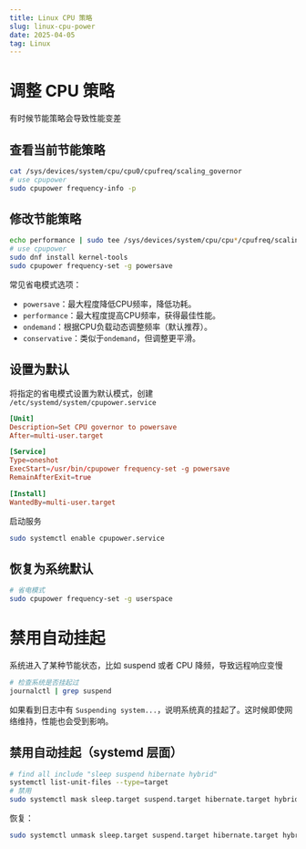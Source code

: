```yaml
---
title: Linux CPU 策略 
slug: linux-cpu-power
date: 2025-04-05
tag: Linux 
---
```

#  调整 CPU 策略

有时候节能策略会导致性能变差

## 查看当前节能策略
```bash
cat /sys/devices/system/cpu/cpu0/cpufreq/scaling_governor
# use cpupower
sudo cpupower frequency-info -p
```

## 修改节能策略
```bash
echo performance | sudo tee /sys/devices/system/cpu/cpu*/cpufreq/scaling_governor
# use cpupower
sudo dnf install kernel-tools
sudo cpupower frequency-set -g powersave
```
常见省电模式选项：
- `powersave`：最大程度降低CPU频率，降低功耗。
- `performance`：最大程度提高CPU频率，获得最佳性能。
- `ondemand`：根据CPU负载动态调整频率（默认推荐）。
- `conservative`：类似于`ondemand`，但调整更平滑。

##  设置为默认
将指定的省电模式设置为默认模式，创建 `/etc/systemd/system/cpupower.service`
```toml
[Unit]
Description=Set CPU governor to powersave
After=multi-user.target

[Service]
Type=oneshot
ExecStart=/usr/bin/cpupower frequency-set -g powersave
RemainAfterExit=true

[Install]
WantedBy=multi-user.target
```

启动服务

```sh 
sudo systemctl enable cpupower.service
```

## 恢复为系统默认
```bash
# 省电模式
sudo cpupower frequency-set -g userspace
```


#  禁用自动挂起

系统进入了某种节能状态，比如 suspend 或者 CPU 降频，导致远程响应变慢
```bash
# 检查系统是否挂起过
journalctl | grep suspend 
```

如果看到日志中有 `Suspending system...`，说明系统真的挂起了。这时候即使网络维持，性能也会受到影响。


## 禁用自动挂起（systemd 层面）


```bash
# find all include "sleep suspend hibernate hybrid"
systemctl list-unit-files --type=target 
# 禁用
sudo systemctl mask sleep.target suspend.target hibernate.target hybrid-sleep.target suspend-then-hibernate.target
```

恢复：

```bash
sudo systemctl unmask sleep.target suspend.target hibernate.target hybrid-sleep.target suspend-then-hibernate.target
```

